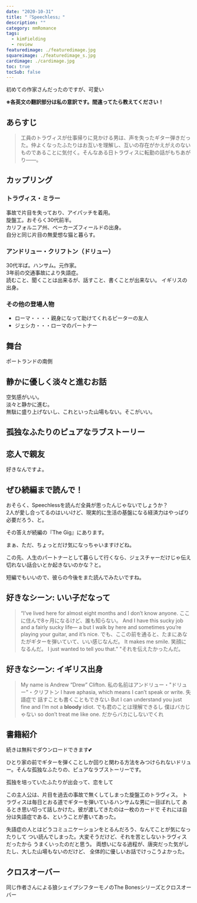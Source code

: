 ```yaml
---
date: "2020-10-31"
title: "『Speechless』"
description: ""
category: mmRomance
tags:
  - kimFielding
  - review
featuredimage: ./featuredimage.jpg
squareimage: ./featuredimage_s.jpg
cardimage: ./cardimage.jpg
toc: true
tocSub: false
---
```



初めての作家さんだったのですが、可愛い

**※各英文の翻訳部分は私の意訳です。間違ってたら教えてください！**

## あらすじ

<Blockquote srcBook="speechless" lang="jp">
工員のトラヴィスが仕事帰りに見かける男は、声を失ったギター弾きだった。仲よくなったふたりはお互いを理解し、互いの存在がかえがえのないものであることに気付く。そんなある日トラヴィスに転勤の話がもちあがり――。
</Blockquote>

## カップリング

### トラヴィス・ミラー

事故で片目を失っており、アイパッチを着用。  
旋盤工。おそらく30代前半。  
カリフォルニア州、ベーカーズフィールドの出身。  
自分と同じ片目の無愛想な猫と暮らす。

### アンドリュー・クリフトン（ドリュー）

30代半ば。ハンサム。元作家。  
3年前の交通事故により失語症。  
読むこと、聞くことは出来るが、話すこと、書くことが出来ない。
イギリスの出身。

### その他の登場人物

- ローマ・・・・親身になって助けてくれるピーターの友人
- ジェシカ・・・ローマのパートナー

## 舞台

ポートランドの南側

## 静かに優しく淡々と進むお話

空気感がいい。  
淡々と静かに進む。  
無駄に盛り上げないし、これといった山場もない。そこがいい。

## 孤独なふたりのピュアなラブストーリー

## 恋人で親友

好きなんですよ。

## ぜひ続編まで読んで！

おそらく、Speechlessを読んだ全員が思ったんじゃないでしょうか？  
2人が愛し合ってるのはいいけど、現実的に生活の基盤になる経済力はやっぱり必要だろう、と。

その答えが続編の『The Gig』にあります。

まぁ、ただ、ちょっとだけ気になっちゃいますけどね。

この先、人生のパートナーとして暮らして行くなら、ジェスチャーだけじゃ伝え切れない話合いとか起きないのかな？と。

短編でもいいので、彼らの今後をまた読んでみたいですね。

## 好きなシーン: いい子だなって

<Blockquote srcBook="speechless" lang="en" book>
“I’ve lived here for almost eight months and I don’t know anyone.
<span>ここに住んで8ヶ月になるけど、誰も知らない。</span>
And I have this sucky job and a fairly sucky life—
<span>a</span>
but I walk by here and sometimes you’re playing your guitar, and it’s nice.
<span>でも、ここの前を通ると、たまにあなたがギターを弾いていて、いい感じなんだ。</span>
It makes me smile.
<span>笑顔になるんだ。</span>
I just wanted to tell you that.”
<span>"それを伝えたかったんだ。</span>
</Blockquote>

## 好きなシーン: イギリス出身

<Blockquote srcBook="speechless" lang="en" book>
My name is Andrew “Drew” Clifton.
<span>私の名前はアンドリュー・"ドリュー"・クリフトン</span>
I have aphasia, which means I can’t speak or write.
<span>失語症で 話すことも書くこともできない</span>
But I can understand you just fine and I’m not a <strong>bloody</strong> idiot.
<span> でも君のことは理解できるし 僕はバカじゃない</span>
so don’t treat me like one.
<span>だからバカにしないでくれ</span>
</Blockquote>



## 書籍紹介

<Amazon book="speechless" />

続きは無料でダウンロードできます💕

<Amazon book="theGig" />



ひとり家の前でギターを弾くことしか回りと関わる方法をみつけられないドリュー。そんな孤独なふたりの、ピュアなラブストーリーです。


孤独を培っていたふたりが出会って、恋をして

この主人公は、片目を過去の事故で無くしてしまった旋盤工のトラヴィス。
トラヴィスは毎日とおる道でギターを弾いているハンサムな男に一目ぼれして
あるとき思い切って話しかけた。彼が渡してきたのは一枚のカードで
それには自分は失語症である、ということが書いてあった。

失語症の人とはどうコミュニケーションをとるんだろう、なんてことが気になったりして
つい読んでしまった。大変そうだけど、それを苦としないトラヴィスだったから
うまくいったのだと思う。
両想いになる過程が、唐突だった気がしたし、大した山場もないのだけど、
全体的に優しいお話でけっこうよかった。

## クロスオーバー

同じ作者さんによる狼シェイプシフターモノのThe Bonesシリーズとクロスオーバー

<Amazon
  asin="B007W4NO8W"
  title="Good Bones (The Bones #1)"
  author="Kim Fielding"
  url="https://amzn.to/36BVgKZ"
/>
